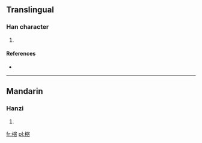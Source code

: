 ==Translingual==

===Han character===
{{Han char|rn=75|rad=木|as=11|sn=15|four=|canj=木十人日 (DJOA)}}

# {{defn|Han|sort=木11}}

====References====
* {{Han ref|kx=0549.220|dkj=15421|dj=0937.170|hdz=21284.120|uh=6A0E|ud=27150}}

----

==Mandarin==

===Hanzi===
{{cmn-hanzi|pin=[[suō]] ([[suo1]])|wg=so<sup>1</sup>}}

# {{defn|lang=cmn|sort=木11}}

[[fr:樎]]
[[pl:樎]]